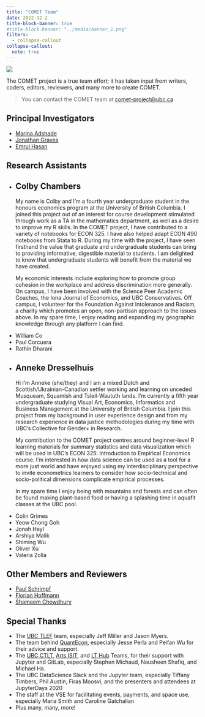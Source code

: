 ```yaml
---
title: "COMET Team"
date: 2022-12-2
title-block-banner: true
#title-block-banner: "../media/banner_1.png"
filters:
  - collapse-callout
collapse-callout:
  note: true
---
```


![](../media/banner_1.png){fig-alt="COMET project banner"}


The COMET project is a true team effort; it has taken input from writers, coders, editors, reviewers, and many more to create COMET.  

> You can contact the COMET team at [comet-project@ubc.ca](mailto:comet-project@ubc.ca)

## Principal Investigators

* [Marina Adshade](https://economics.ubc.ca/profile/marina-adshade/)
* [Jonathan Graves](https://jonathanlgraves.arts.ubc.ca/)
* [Emrul Hasan](https://economics.ubc.ca/profile/emrul-hasan/)

## Research Assistants

<ul>
<li>

::: {.callout-note icon=false}

## Colby Chambers
My name is Colby and I’m a fourth year undergraduate student in the honours economics program at the University of British Columbia. I joined this project out of an interest for course development stimulated through work as a TA in the mathematics department, as well as a desire to improve my R skills.  In the COMET project, I have contributed to a variety of notebooks for ECON 325. I have also helped adapt ECON 490 notebooks from Stata to R. During my time with the project, I have seen firsthand the value that graduate and undergraduate students can bring to providing informative, digestible material to students. I am delighted to know that undergraduate students will benefit from the material we have created.

My economic interests include exploring how to promote group cohesion in the workplace and address discrimination more generally. On campus, I have been involved with the Science Peer Academic Coaches, the Iona Journal of Economics, and UBC Conservatives. Off campus, I volunteer for the Foundation Against Intolerance and Racism, a charity which promotes an open, non-partisan approach to the issues above. In my spare time, I enjoy reading and expanding my geographic knowledge through any platform I can find.
:::
</li>
<li>William Co</li>
<li>Paul Corcuera</li>
<li> Rathin Dharani</li>
<li>

::: {.callout-note icon=false}
## Anneke Dresselhuis
Hi I’m Anneke (she/they) and I am a mixed Dutch and Scottish/Ukrainian-Canadian settler working and learning on unceded Musqueam, Squamish and Tsleil-Waututh lands. I’m currently a fifth year undergraduate studying Visual Art, Economics, Informatics and Business Management at the University of British Columbia. I join this project from my background in user experience design and from my research experience in data justice methodologies during my time with UBC’s Collective for Gender+ in Research.

My contribution to the COMET project centres around beginner-level R learning materials for summary statistics and data visualization which will be used in UBC’s ECON 325: Introduction to Empirical Economics course. I’m interested in how data science can be used as a tool for a more just world and have enjoyed using my interdisciplinary perspective to invite econometrics learners to consider how socio-technical and socio-political dimensions complicate empirical processes.

In my spare time I enjoy being with mountains and forests and can often be found making plant-based food or having a splashing time in aquafit classes at the UBC pool.
:::
</li>
<li> Colin Grimes</li>
<li> Yeow Chong Goh</li>
<li> Jonah Heyl</li>
<li> Arshiya Malik</li>
<li> Shiming Wu</li>
<li> Oliver Xu</li>
<li> Valeria Zolla</li>
</ul>

## Other Members and Reviewers

* [Paul Schrimpf](https://economics.ubc.ca/profile/paul-schrimpf/)
* [Florian Hoffmann](https://economics.ubc.ca/profile/florian-hoffmann/)
* [Shameem Chowdhury](https://economics.ubc.ca/profile/chowdhury-shameem-mahmoud/)

## Special Thanks

* The [UBC TLEF](https://tlef.ubc.ca/) team, especially Jeff Miller and Jason Myers.
* The team behind [QuantEcon](https://quantecon.org/), especially Jesse Perla and Peifan Wu for their advice and support.
* The [UBC CTLT](https://ctlt.ubc.ca/), [Arts ISIT](https://isit.arts.ubc.ca/), and [LT Hub](https://lthub.ubc.ca/) Teams, for their support with Jupyter and GitLab, especially Stephen Michaud, Nausheen Shafiq, and Michael Ha.
* The UBC DataScience Slack and the Jupyter team, especially Tiffany Timbers, Phil Austin, Firas Moosvi, and the presenters and attendees at JupyterDays 2020
* The staff at the VSE for facilitating events, payments, and space use, especially Maria Smith and Caroline Gatchalian
* Plus many, many, more!